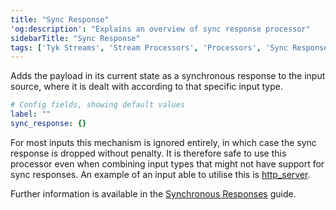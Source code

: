 ```yaml
---
title: "Sync Response"
'og:description': "Explains an overview of sync response processor"
sidebarTitle: "Sync Response"
tags: ['Tyk Streams', 'Stream Processors', 'Processors', 'Sync Response', 'sync_response']
---
```


Adds the payload in its current state as a synchronous response to the input source, where it is dealt with according to that specific input type.

```yml
# Config fields, showing default values
label: ""
sync_response: {}
```

For most inputs this mechanism is ignored entirely, in which case the sync response is dropped without penalty. It is therefore safe to use this processor even when combining input types that might not have support for sync responses. An example of an input able to utilise this is [http_server](/5.6/product-stack/tyk-streaming/configuration/inputs/http-server).

Further information is available in the [Synchronous Responses](/5.6/product-stack/tyk-streaming/guides/sync-responses) guide.
